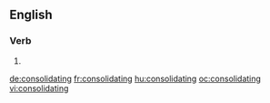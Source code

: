 ==English==

===Verb===
{{head|en}}

# {{present participle of|consolidate}}

[[de:consolidating]]
[[fr:consolidating]]
[[hu:consolidating]]
[[oc:consolidating]]
[[vi:consolidating]]